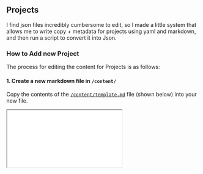 
<Meta title="content/Projects"/>

## Projects

I find json files incredibly cumbersome to edit, so I made a little system that allows me to write copy + metadata for projects using yaml and markdown, and then run a script to convert it into Json.

### How to Add new Project

The process for editing the content for Projects is as follows:

#### 1. Create a new markdown file in `/content/`

Copy the contents of the [`/content/template.md`](https://github.com/JessicaBarnett/JessicaBarnett.github.io/blob/main/content/template.md) file (shown below) into your new file.
<iframe className="sb-iframe" src="../content/template.md" />

#### 2. Fill in the Yaml and Markdown

You can either fil it out for the list view only (omitting the optional fields) or for the full project details page.  plenty of examples in [`/content/*.md`](https://github.com/JessicaBarnett/JessicaBarnett.github.io/blob/main/content/)

#### 3. Run the `genProjects` script

When you're done editing, run `npm run genProjects` from project root.  It will convert the yaml and markdown into a json object matching the `ProjectT` type (see [`./src/types/data-types`](https://github.com/JessicaBarnett/JessicaBarnett.github.io/blob/main/src/types/data-types.ts)), and put all the jsonified data in [`/data/projects.json`](https://github.com/JessicaBarnett/JessicaBarnett.github.io/blob/main/src/types/data-types.ts)(see below)
<iframe className="sb-iframe" src="../data/projects.json"/>
